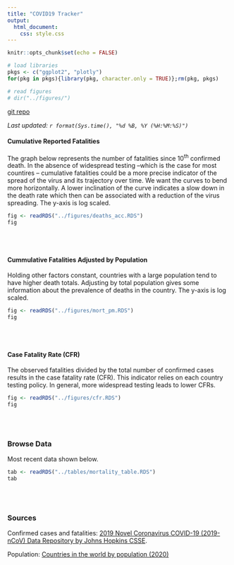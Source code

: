 ```yaml
---
title: "COVID19 Tracker"
output: 
  html_document:
    css: style.css
---
```


```r
knitr::opts_chunk$set(echo = FALSE)

# load libraries
pkgs <- c("ggplot2", "plotly")
for(pkg in pkgs){library(pkg, character.only = TRUE)};rm(pkg, pkgs)

# read figures
# dir("../figures/")
```

[git repo](https://github.com/jdemello/covid19_tracker)

_Last updated: `r format(Sys.time(), "%d %B, %Y (%H:%M:%S)")`_

#### Cumulative Reported Fatalities

The graph below represents the number of fatalities since 10<sup>th</sup> confirmed death. In the absence of widespread testing --which is the case for most countires -- cumulative fatalities could be a more precise indicator of the spread of the virus and its trajectory over time. We want the curves to bend more horizontally. A lower inclination of the curve indicates a slow down in the death rate which then can be associated with a reduction of the virus spreading. The y-axis is log scaled.

```r
fig <- readRDS("../figures/deaths_acc.RDS")
fig
```

<br>
<br>

#### Cummulative Fatalities Adjusted by Population

Holding other factors constant, countries with a large population tend to have higher death totals. Adjusting by total population gives some information about the prevalence of deaths in the country. The y-axis is log scaled.

```r
fig <- readRDS("../figures/mort_pm.RDS")
fig
```

<br>
<br>

#### Case Fatality Rate (CFR)

The observed fatalities divided by the total number of confirmed cases results in the case fatality rate (CFR). This indicator relies on each country testing policy. In general, more widespread testing leads to lower CFRs. 

```r
fig <- readRDS("../figures/cfr.RDS")
fig
```

<br>
<br>

### Browse Data

Most recent data shown below.

```r
tab <- readRDS("../tables/mortality_table.RDS")
tab
```

<br>
<br>

### Sources

Confirmed cases and fatalities: [2019 Novel Coronavirus COVID-19 (2019-nCoV) Data Repository by Johns Hopkins CSSE](https://github.com/CSSEGISandData/COVID-19).

Population: [Countries in the world by population (2020)](https://www.worldometers.info/world-population/population-by-country/)